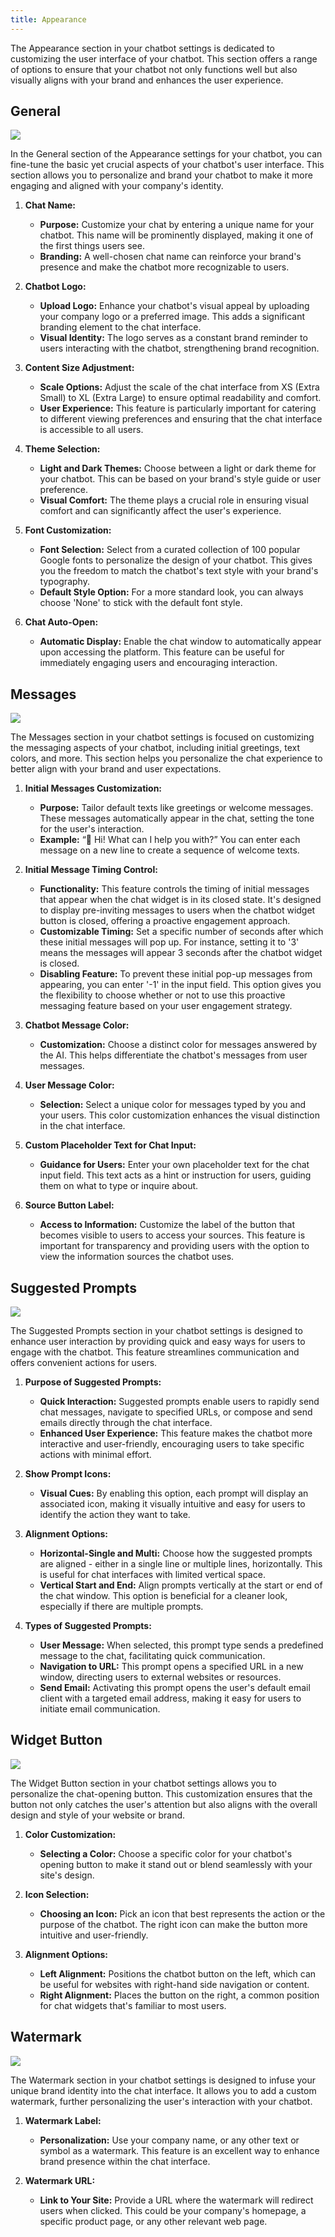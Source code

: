 ```yaml
---
title: Appearance
---
```


The Appearance section in your chatbot settings is dedicated to customizing the user interface of your chatbot.
This section offers a range of options to ensure that your chatbot not only functions well but also visually aligns with your brand and enhances the user experience.

## General

<Frame>
  <img src="/images/appearance-1.png" />
</Frame>

In the General section of the Appearance settings for your chatbot, you can fine-tune the basic yet crucial aspects of
your chatbot's user interface. This section allows you to personalize and brand your chatbot to make it more engaging and aligned with your company's identity.

1. **Chat Name:**

   - **Purpose:** Customize your chat by entering a unique name for your chatbot. This name will be prominently displayed, making it one of the first things users see.
   - **Branding:** A well-chosen chat name can reinforce your brand's presence and make the chatbot more recognizable to users.

2. **Chatbot Logo:**

   - **Upload Logo:** Enhance your chatbot's visual appeal by uploading your company logo or a preferred image.
     This adds a significant branding element to the chat interface.
   - **Visual Identity:** The logo serves as a constant brand reminder to users interacting with the chatbot, strengthening brand recognition.

3. **Content Size Adjustment:**

   - **Scale Options:** Adjust the scale of the chat interface from XS (Extra Small) to XL (Extra Large) to ensure optimal readability and comfort.
   - **User Experience:** This feature is particularly important for catering to different viewing preferences and
     ensuring that the chat interface is accessible to all users.

4. **Theme Selection:**

   - **Light and Dark Themes:** Choose between a light or dark theme for your chatbot.
     This can be based on your brand's style guide or user preference.
   - **Visual Comfort:** The theme plays a crucial role in ensuring visual comfort and can significantly affect the user's experience.

5. **Font Customization:**

   - **Font Selection:** Select from a curated collection of 100 popular Google fonts to personalize the design of your chatbot.
     This gives you the freedom to match the chatbot's text style with your brand's typography.
   - **Default Style Option:** For a more standard look, you can always choose 'None' to stick with the default font style.

6. **Chat Auto-Open:**

   - **Automatic Display:** Enable the chat window to automatically appear upon accessing the platform.
     This feature can be useful for immediately engaging users and encouraging interaction.

## Messages

<Frame>
  <img src="/images/appearance-2.png" />
</Frame>

The Messages section in your chatbot settings is focused on customizing the messaging aspects of your chatbot, including initial greetings, text colors, and more.
This section helps you personalize the chat experience to better align with your brand and user expectations.

1. **Initial Messages Customization:**

   - **Purpose:** Tailor default texts like greetings or welcome messages. These messages automatically appear in the chat, setting the tone for the user's interaction.
   - **Example:** “👋 Hi! What can I help you with?” You can enter each message on a new line to create a sequence of welcome texts.

2. **Initial Message Timing Control:**

   - **Functionality:** This feature controls the timing of initial messages that appear when the chat widget is in its closed state. It's designed to display pre-inviting messages to users when the chatbot
     widget button is closed, offering a proactive engagement approach.
   - **Customizable Timing:** Set a specific number of seconds after which these initial messages will pop up. For instance, setting it to '3'
     means the messages will appear 3 seconds after the chatbot widget is closed.
   - **Disabling Feature:** To prevent these initial pop-up messages from appearing, you can enter '-1' in the input field. This option gives you the flexibility to choose whether or not to use
     this proactive messaging feature based on your user engagement strategy.

3. **Chatbot Message Color:**

   - **Customization:** Choose a distinct color for messages answered by the AI. This helps differentiate the chatbot's messages from user messages.

4. **User Message Color:**

   - **Selection:** Select a unique color for messages typed by you and your users. This color customization enhances the visual distinction in the chat interface.

5. **Custom Placeholder Text for Chat Input:**

   - **Guidance for Users:** Enter your own placeholder text for the chat input field. This text acts as a hint or
     instruction for users, guiding them on what to type or inquire about.

6. **Source Button Label:**

   - **Access to Information:** Customize the label of the button that becomes visible to users to access your sources.
     This feature is important for transparency and providing users with the option to view the information sources the chatbot uses.

## Suggested Prompts

<Frame>
  <img src="/images/appearance-3.png" />
</Frame>

The Suggested Prompts section in your chatbot settings is designed to enhance user interaction by providing quick and easy ways for users to engage with the chatbot.
This feature streamlines communication and offers convenient actions for users.

1. **Purpose of Suggested Prompts:**

   - **Quick Interaction:** Suggested prompts enable users to rapidly send chat messages, navigate to
     specified URLs, or compose and send emails directly through the chat interface.
   - **Enhanced User Experience:** This feature makes the chatbot more interactive and user-friendly,
     encouraging users to take specific actions with minimal effort.

2. **Show Prompt Icons:**

   - **Visual Cues:** By enabling this option, each prompt will display an associated icon, making it visually intuitive and easy for users
     to identify the action they want to take.

3. **Alignment Options:**

   - **Horizontal-Single and Multi:** Choose how the suggested prompts are aligned - either in a single line or
     multiple lines, horizontally. This is useful for chat interfaces with limited vertical space.
   - **Vertical Start and End:** Align prompts vertically at the start or end of the chat window. This option
     is beneficial for a cleaner look, especially if there are multiple prompts.

4. **Types of Suggested Prompts:**

   - **User Message:** When selected, this prompt type sends a predefined message
     to the chat, facilitating quick communication.
   - **Navigation to URL:** This prompt opens a specified URL in a new window, directing users to external websites or resources.
   - **Send Email:** Activating this prompt opens the user's default email client with a targeted email
     address, making it easy for users to initiate email communication.

## Widget Button

<Frame>
  <img src="/images/appearance-4.png" />
</Frame>

The Widget Button section in your chatbot settings allows you to personalize the chat-opening button.
This customization ensures that the button not only catches the user's
attention but also aligns with the overall design and style of your website or brand.

1. **Color Customization:**

   - **Selecting a Color:** Choose a specific color for your chatbot's opening button to make it stand out or blend seamlessly with your site's design.

2. **Icon Selection:**

   - **Choosing an Icon:** Pick an icon that best represents the action or the purpose of the chatbot.
     The right icon can make the button more intuitive and user-friendly.

3. **Alignment Options:**

   - **Left Alignment:** Positions the chatbot button on the left, which can be useful for websites with right-hand side navigation or content.
   - **Right Alignment:** Places the button on the right, a common position for chat widgets that's familiar to most users.

## Watermark

<Frame>
  <img src="/images/appearance-5.png" />
</Frame>

The Watermark section in your chatbot settings is designed to infuse your unique brand identity into the chat interface.
It allows you to add a custom watermark, further personalizing the user's interaction with your chatbot.

1. **Watermark Label:**

   - **Personalization:** Use your company name, or any other text or symbol as a watermark.
     This feature is an excellent way to enhance brand presence within the chat interface.

2. **Watermark URL:**

   - **Link to Your Site:** Provide a URL where the watermark will redirect users when clicked. This could be
     your company's homepage, a specific product page, or any other relevant web page.
